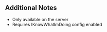 {{Lua/Function |
  prototype = Console:Run(string {{arg|command}}) |
  description = Runs the specified string as a console command.
}}

==Additional Notes==
* Only available on the server
* Requires IKnowWhatImDoing config enabled